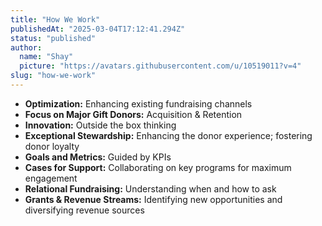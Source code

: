 ```yaml
---
title: "How We Work"
publishedAt: "2025-03-04T17:12:41.294Z"
status: "published"
author:
  name: "Shay"
  picture: "https://avatars.githubusercontent.com/u/10519011?v=4"
slug: "how-we-work"
---
```


- **Optimization:** Enhancing existing fundraising channels
- **Focus on Major Gift Donors:** Acquisition & Retention
- **Innovation:** Outside the box thinking
- **Exceptional Stewardship:** Enhancing the donor experience; fostering donor loyalty
- **Goals and Metrics:** Guided by KPIs
- **Cases for Support:** Collaborating on key programs for maximum engagement
- **Relational Fundraising:** Understanding when and how to ask
- **Grants & Revenue Streams:** Identifying new opportunities and diversifying revenue sources